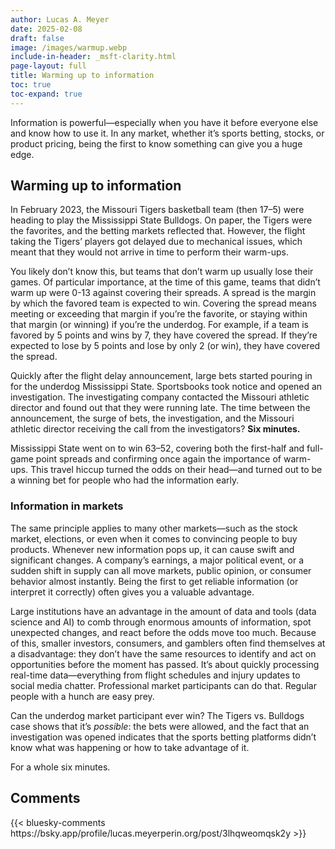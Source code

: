 ```yaml
---
author: Lucas A. Meyer
date: 2025-02-08
draft: false
image: /images/warmup.webp
include-in-header: _msft-clarity.html
page-layout: full
title: Warming up to information
toc: true
toc-expand: true
---
```

<article data-clarity-region="article">


Information is powerful—especially when you have it before everyone else and know how to use it. In any market, whether it’s sports betting, stocks, or product pricing, being the first to know something can give you a huge edge.

## Warming up to information

In February 2023, the Missouri Tigers basketball team (then 17–5) were heading to play the Mississippi State Bulldogs. On paper, the Tigers were the favorites, and the betting markets reflected that. However, the flight taking the Tigers' players got delayed due to mechanical issues, which meant that they would not arrive in time to perform their warm-ups.

You likely don't know this, but teams that don't warm up usually lose their games. Of particular importance, at the time of this game, teams that didn't warm up were 0-13 against covering their spreads. A spread is the margin by which the favored team is expected to win. Covering the spread means meeting or exceeding that margin if you’re the favorite, or staying within that margin (or winning) if you’re the underdog. For example, if a team is favored by 5 points and wins by 7, they have covered the spread. If they're expected to lose by 5 points and lose by only 2 (or win), they have covered the spread.

Quickly after the flight delay announcement, large bets started pouring in for the underdog Mississippi State. Sportsbooks took notice and opened an investigation. The investigating company contacted the Missouri athletic director and found out that they were running late. The time between the announcement, the surge of bets, the investigation, and the Missouri athletic director receiving the call from the investigators? **Six minutes.**

Mississippi State went on to win 63–52, covering both the first-half and full-game point spreads and confirming once again the importance of warm-ups. This travel hiccup turned the odds on their head—and turned out to be a winning bet for people who had the information early.

### Information in markets

The same principle applies to many other markets—such as the stock market, elections, or even when it comes to convincing people to buy products. Whenever new information pops up, it can cause swift and significant changes. A company’s earnings, a major political event, or a sudden shift in supply can all move markets, public opinion, or consumer behavior almost instantly. Being the first to get reliable information (or interpret it correctly) often gives you a valuable advantage.

Large institutions have an advantage in the amount of data and tools (data science and AI) to comb through enormous amounts of information, spot unexpected changes, and react before the odds move too much. Because of this, smaller investors, consumers, and gamblers often find themselves at a disadvantage: they don’t have the same resources to identify and act on opportunities before the moment has passed. It’s about quickly processing real-time data—everything from flight schedules and injury updates to social media chatter. Professional market participants can do that. Regular people with a hunch are easy prey.

Can the underdog market participant ever win? The Tigers vs. Bulldogs case shows that it's *possible*: the bets were allowed, and the fact that an investigation was opened indicates that the sports betting platforms didn't know what was happening or how to take advantage of it.

For a whole six minutes.

</article>

## Comments {.unlisted}

{{< bluesky-comments https://bsky.app/profile/lucas.meyerperin.org/post/3lhqweomqsk2y >}}